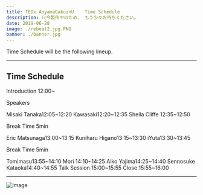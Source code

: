 ```yaml
---
title: TEDx AoyamaGakuinU    Time Schedule
description: 只今製作中のため、 もう少々お待ちください。
date: 2019-06-28
image: ./rebeat2.jpg.PNG
banner: ./banner.jpg
---
```


Time Schedule will be the following lineup.

---

## Time Schedule


Introduction 12:00~

Speakers


<th>Misaki Tanaka</th>12:05~12:20 

<th>Kawasaki</th>12:20~12:35 

<th>Sheila Cliffe </th>12:35~12:50 

 Break Time 5min
 
 
<th>Eric Matsunaga</th>13:00~13:15 

<th>Kuniharu Higano</th>13:15~13:30 

<th>iYuta</th>13:30~13:45 

 
Break Time 5min


<th>Tomimasu</th>13:55~14:10


<th>Mori </th>14:10~14:25


<th>Aiko Yajima</th>14:25~14:40


<th>Sennosuke Kataoka</th>14:40~14:55


<th>Talk Session</th>
15:00~15:55

<th>Close</th> 15:55~16:00

---

<Row>
<Col>

![image](./w1.jpg)

</Col>
</Row>